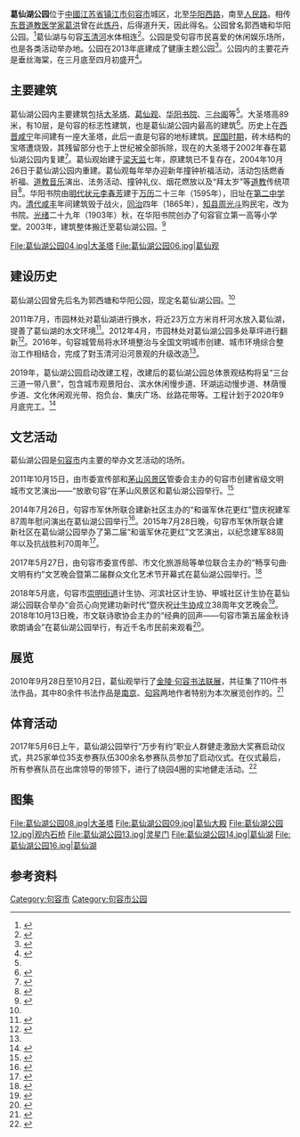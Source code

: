 {{Infobox park
|name          = 葛仙湖公园
|image         = 葛仙湖公园01.jpg
|image_size    = 300
|alt           = 
|image_caption = 葛仙湖公园北门
|type          = 城市公园
|location      = {{CHN}}[[江苏省|江苏省]][[镇江市|镇江市]][[句容市|句容市]]华阳西路
|coordinates   = {{Coord|31.944684|119.160405|type:landmark|display=inline,title}}
|locmapin      = 
|district_map  =
|map_width     = 
|map_caption   = 
|area          =
|opened        = 
|operator      = 
|visitation_num = 
|status        =全年开放
|facilities    =
|parking       =
|transport     =公交5、10、11路
|website       =
}}
'''葛仙湖公园'''位于[[中華人民共和國|中國]][[江苏省|江苏省]][[镇江市|镇江市]][[句容市|句容市]]城区，北至[[华阳西路|华阳西路]]，南至[[人民路_(句容)|人民路]]。相传[[东晋|东晋]][[道教|道教]][[医学家|医学家]][[葛洪|葛洪]]曾在此[[炼丹|炼丹]]，后得道升天，因此得名。公园曾名郭西塘和华阳公园。<ref name="葛仙湖">{{Cite web|url = http://www.jurong.gov.cn/jurong/jrfg/201506/f727de6038244abcb8d8f2ab24621f6f.shtml|title = 葛仙湖公园|website = 句容市人民政府|date = 2015-06-03|language = zh|accessdate = 2020-08-29|archive-date = 2018-08-12|archive-url = https://web.archive.org/web/20180812183437/http://www.jurong.gov.cn/jurong/jrfg/201506/f727de6038244abcb8d8f2ab24621f6f.shtml|dead-url = no}}</ref>葛仙湖与句容[[玉清河|玉清河]]水体相连<ref name="玉清河">{{Cite web |url = http://www.jurong.gov.cn/jurong/bmdt/201706/93cb31c706d74cdcb69621885bf5165f.shtml |title = 水清岸绿景美 句容城管整治水环境助推文明创建|website=句容市人民政府|date = 2017-06-06 |language = zh|accessdate = 2020-08-29}}</ref>。公园是受句容市民喜爱的休闲娱乐场所，也是各类活动举办地。公园在2013年底建成了健康主题公园<ref name="健康">{{Cite web |url =http://www.jurong.gov.cn/jurong/jrjr/201401/ac26633f055f426ea7836675eb699284.shtml |title = 葛仙湖健康主题公园建成|website=句容市人民政府|date = 2014-01-14 |language = zh|accessdate = 2020-08-29}}</ref>。公园内的主要花卉是垂丝海棠，在三月底至四月初盛开<ref>{{Cite web|url = http://www.jurong.gov.cn/jurong/play/201511/25ad3d4c7fef4ffe8350a5756fc36aaa.shtml|title = 句容各类花卉开放时间表|website = 句容市人民政府|date = 2015-11-05|language = zh|accessdate = 2020-08-29|archive-date = 2017-02-09|archive-url = https://web.archive.org/web/20170209172147/http://www.jurong.gov.cn/jurong/play/201511/25ad3d4c7fef4ffe8350a5756fc36aaa.shtml|dead-url = no}}</ref>。

==主要建筑==
葛仙湖公园内主要建筑包括[[大圣塔|大圣塔]]、[[葛仙观|葛仙观]]、[[华阳书院|华阳书院]]、[[三台阁|三台阁]]等<ref name="健康"/>。大圣塔高89米，有10层，是句容的标志性建筑，也是葛仙湖公园内最高的建筑<ref>{{Cite web |url =http://www.jurong.gov.cn/jurong/jrjr/201310/8bf226dca953413dbbc0f97e1b596e9b.shtml |title = 漫步葛仙湖畔|website=句容市人民政府|date = 2013-10-18 |language = zh|accessdate = 2020-08-29}}</ref>。历史上在[[西晋|西晋]][[咸宁_(西晋)|咸宁]]年间建有一座大圣塔，此后一直是句容的地标建筑。[[中华民国大陆时期|民国时期]]，砖木结构的宝塔遭烧毁，其残留部分也于上世纪被全部拆除，现在的大圣塔于2002年春在葛仙湖公园内复建<ref>{{Cite web |url = https://www.sohu.com/a/343519385_119016/?pvid=000115_3w_a|title = 句容葛仙湖公园，最常见的景象是大妈跳广场舞|website=搜狐网|date = 2019-09-26 |language = zh|accessdate = 2020-08-29}}</ref>。葛仙观始建于[[梁_(南朝)|梁]][[天监|天监]]七年，原建筑已不复存在，2004年10月26日于葛仙湖公园内重建。葛仙观每年举办迎新年撞钟祈福活动，活动包括燃香祈福、[[中国道教音乐|道教音乐]]演出、法务活动、撞钟礼仪、烟花燃放以及“拜太岁”等[[道教|道教]]传统项目<ref>{{Cite web |url =http://www.jurong.gov.cn/jurong/jrjr/201112/a1133f1249c8477080560b5e38b6e626.shtml |title = 迎新年撞钟祈福活动|website=句容市人民政府|date = 2011-12-22  |language = zh|accessdate = 2020-08-29}}</ref>。华阳书院由[[明代|明代]][[状元|状元]][[李春芳|李春芳]]建于[[万历|万历]]二十三年（1595年），旧址在[[句容市第二中学|第二中学]]内。[[清代|清代]][[咸丰|咸丰]]年间建筑毁于战火，[[同治|同治]]四年（1865年），[[知县|知县]][[周光斗|周光斗]]购民宅，改为书院。[[光绪|光绪]]二十九年（1903年）秋，在华阳书院创办了句容官立第一高等小学堂。2003年，建筑整体搬迁至葛仙湖公园。<ref>{{Cite web |url = https://wx.ahatrip.net/mdd-scenicview-type-son-id-4032.shtml |title = 葛仙湖景区 |language = zh|accessdate = 2020-08-29}}</ref>
<gallery mode="packed-hover" heights="220">
File:葛仙湖公园04.jpg|大圣塔
File:葛仙湖公园06.jpg|葛仙观
</gallery>

==建设历史==
葛仙湖公园曾先后名为郭西塘和华阳公园，现定名葛仙湖公园。<ref name="葛仙湖"/>

2011年7月，市园林处对葛仙湖进行换水，将近23万立方米肖杆河水放入葛仙湖，提善了葛仙湖的水文环境<ref>{{Cite web |url =http://www.jurong.gov.cn/jurong/jrjr/201107/05c88ab46ed14c27b0e54994aa875aa8.shtml |title = 我市城乡并举打造“宜居句容”|website=句容市人民政府|date = 2011-07-15 |language = zh|accessdate = 2020-08-29}}</ref>。2012年4月，市园林处对葛仙湖公园多处草坪进行翻新<ref>{{Cite web |url =http://www.jurong.gov.cn/jurong/bmdt/201204/a205efae15584018b460920401208758.shtml |title = 市园林处对葛仙湖公园多处草坪进行翻新|website=句容市人民政府|date = 2012-04-18 |language = zh|accessdate = 2020-08-29}}</ref>。2016年，句容城管局将水环境整治与全国文明城市创建、城市环境综合整治工作相结合，完成了對玉清河沿河景观的升级改造<ref name="玉清河"/>。

2019年，葛仙湖公园启动改建工程，改建后的葛仙湖公园总体景观结构将呈“三台三道一带八景”，包含城市观景阳台、滨水休闲慢步道、环湖运动慢步道、林荫慢步道、文化休闲观光带、抱负台、集庆广场、丝路花带等。工程计划于2020年9月底完工。<ref>{{Cite web |url = https://3g.163.com/news/article_cambrian/F6RE9HUK05346FMZ.html |title = 葛仙湖公园景观大升级！（附效果图）|website=网易网|date = 2020-03-04 |language = zh|accessdate = 2020-08-29}}</ref>

==文艺活动==
葛仙湖公园是[[句容市|句容市]]内主要的举办文艺活动的场所。

2011年10月15日，由市委宣传部和[[茅山风景区|茅山风景区]]管委会主办的句容市创建省级文明城市文艺演出——“放歌句容”在茅山风景区和葛仙湖公园举行。<ref>{{Cite web |url =http://www.jurong.gov.cn/jurong/jrjr/201110/62d635ca5bc84d9284848d549a678dd5.shtml |title = “放歌句容”文艺汇演精彩纷呈|website=句容市人民政府|date = 2011-10-17 |language = zh|accessdate = 2020-08-29}}</ref>

2014年7月26日，句容市军休所联合建新社区主办的“和谐军休花更红”暨庆祝建军87周年慰问演出在葛仙湖公园举行<ref>{{Cite web |url =http://www.jurong.gov.cn/jurong/jrjr/201407/fb2eb7b69a18486ba800dd02d185f4ec.shtml |title = “和谐军休花更红”暨庆祝建军87周年慰问演出在葛仙湖公园举行|website=句容市人民政府|date = 2014-07-30 |language = zh|accessdate = 2020-08-29}}</ref>。2015年7月28日晚，句容市军休所联合建新社区在葛仙湖公园举办了第二届“和谐军休花更红”文艺演出，以纪念建军88周年以及抗战胜利70周年<ref>{{Cite web |url =http://www.jurong.gov.cn/jurong/tpxw/201507/db24356654df4862a586ecfb2c1c7c31.shtml |title = 句容市军休所举行第二届“和谐军休花更红”庆八一广场文艺演出|website=句容市人民政府|date = 2015-07-31 |language = zh|accessdate = 2020-08-29}}</ref>。

2017年5月27日，由句容市委宣传部、市文化旅游局等单位联合主办的“畅享句曲·文明有约”文艺晚会暨第二届群众文化艺术节开幕式在葛仙湖公园举行。<ref>{{Cite web |url =http://www.jurong.gov.cn/jurong/bmdt/201706/ed834236138d42cc8a6c4fe4e4a28956.shtml |title = 市第二届群众文化艺术节隆重开幕|website=句容市人民政府|date = 2017-06-01 |language = zh|accessdate = 2020-08-29}}</ref>

2018年5月底，句容市[[崇明街道|崇明街道]]计生协、河滨社区计生协、甲城社区计生协在葛仙湖公园联合举办“会员心向党建功新时代”暨庆祝[[中国计划生育协会|计生协]]成立38周年文艺晚会<ref>{{Cite web |url =http://www.jurong.gov.cn/jurong/xzdt/201805/004c1644ac52480691d077459dc66eb5.shtml |title = 崇明街道举办文艺晚会 庆祝计生协成立38周年|website=句容市人民政府|date = 2018-05-31 |language = zh|accessdate = 2020-08-29}}</ref>。2018年10月13日晚，市文联诗歌协会主办的“经典的回声——句容市第五届金秋诗歌朗诵会”在葛仙湖公园举行，有近千名市民前来观看<ref>{{Cite web |url =http://www.jurong.gov.cn/jurong/jrjr/201810/906ac74d1afc4a94bb666c23b5584aba.shtml |title = 我市举办第五届金秋诗歌朗诵会|website=句容市人民政府|date = 2018-10-15 |language = zh|accessdate = 2020-08-29}}</ref>。

==展览==
2010年9月28日至10月2日，葛仙观举行了[[金陵·句容书法联展|金陵·句容书法联展]]，共征集了110件书法作品，其中80余件书法作品是[[南京|南京]]、[[句容|句容]]两地作者特别为本次展览创作的。<ref>{{Cite web |url = http://www.jurong.gov.cn/jurong/jrjr/201009/2e311e68629f4b61b85becc4d8bb9ec0.shtml |title = 金陵·句容书法联展昨开展|website=句容市人民政府|date = 2010-09-29 |language = zh|accessdate = 2020-08-29}}</ref>

==体育活动==
2017年5月6日上午，葛仙湖公园举行“万步有约”职业人群健走激励大奖赛启动仪式，共25家单位35支参赛队伍300余名参赛队员参加了启动仪式。在仪式最后，所有参赛队员在出席领导的带领下，进行了绕园4圈的实地健走活动。<ref>{{Cite web |url = http://www.jurong.gov.cn/jurong/bmdt/201705/a3d6901b418145a1b5e04ec78105db19.shtml |title = 句容市启动“万步有约”职业人群健走激励大奖赛|website=句容市人民政府|date = 2017-05-11 |language = zh|accessdate = 2020-08-29}}</ref>

==图集==
<gallery mode="packed-hover" heights="180">
File:葛仙湖公园08.jpg|大圣塔
File:葛仙湖公园09.jpg|葛仙大殿
File:葛仙湖公园12.jpg|观内石桥
File:葛仙湖公园13.jpg|灵星门
File:葛仙湖公园14.jpg|葛仙湖
File:葛仙湖公园16.jpg|葛仙湖
</gallery>

==参考资料==
{{commons|Category:Gexian Lake}}
{{reflist|2}}

[[Category:句容市|Category:句容市]]
[[Category:句容市公园|Category:句容市公园]]